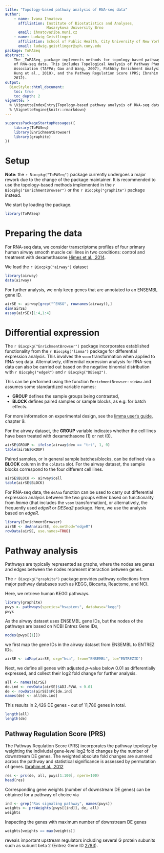 ```yaml
---
title: "Topology-based pathway analysis of RNA-seq data"
author:
    - name: Ivana Ihnatova
      affiliation: Institute of Biostatistics and Analyses, 
                   Masarykova University Brno
      email: ihnatova@iba.muni.cz
    - name: Ludwig Geistlinger
      affiliation: School of Public Health, City University of New York
      email: ludwig.geistlinger@sph.cuny.edu
package: ToPASeq
abstract: > 
    The _ToPASeq_ package implements methods for topology-based pathway analysis
    of RNA-seq data. This includes Topological Analysis of Pathway Phenotype 
    Association (TAPPA; Gao and Wang, 2007), PathWay Enrichment Analysis (PWEA; 
    Hung et al., 2010), and the Pathway Regulation Score (PRS; Ibrahim et al., 
    2012).
output:
  BiocStyle::html_document:
    toc: true
    toc_depth: 2
vignette: >
  % \VignetteIndexEntry{Topology-based pathway analysis of RNA-seq data}
  % \VignetteEngine{knitr::rmarkdown}
---
```


```r
suppressPackageStartupMessages({ 
    library(ToPASeq)
    library(EnrichmentBrowser)
    library(graphite)
})
```

# Setup

**Note:** the `r Biocpkg("ToPASeq")` package currently undergoes a major rework due to 
the change of the package maintainer. It is recommended to use the topology-based methods 
implemented in the `r Biocpkg("EnrichmentBrowser")` or the `r Biocpkg("graphite")`
package instead.

We start by loading the package.

```r
library(ToPASeq)
```

# Preparing the data

For RNA-seq data, we consider transcriptome profiles of four primary human
airway smooth muscle cell lines in two conditions: control and treatment with
dexamethasone
[Himes et al., 2014](https://doi.org/10.1371/journal.pone.0099625).

We load the `r Biocpkg("airway")` dataset 

```r
library(airway)
data(airway)
```

For further analysis, we only keep genes that are annotated to an ENSEMBL gene ID. 
```r
airSE <- airway[grep("^ENSG", rownames(airway)),]
dim(airSE)
assay(airSE)[1:4,1:4]
```

# Differential expression

The `r Biocpkg("EnrichmentBrowser")` package incorporates established 
functionality from the `r Biocpkg("limma")` package for differential expression 
analysis.
This involves the `voom` transformation when applied to RNA-seq data.
Alternatively, differential expression analysis for RNA-seq data can also be
carried out based on the negative binomial distribution with `r Biocpkg("edgeR")`
and `r Biocpkg("DESeq2")`.

This can be performed using the function `EnrichmentBrowser::deAna`
and assumes some standardized variable names:

- **GROUP** defines the sample groups being contrasted,
- **BLOCK** defines paired samples or sample blocks, as e.g. for batch effects.

For more information on experimental design, see the
[limma user's guide](https://www.bioconductor.org/packages/devel/bioc/vignettes/limma/inst/doc/usersguide.pdf),
chapter 9.

For the airway dataset, the **GROUP** variable indicates whether the cell 
lines have been treated with dexamethasone (1) or not (0).

```r
airSE$GROUP <- ifelse(airway$dex == "trt", 1, 0)
table(airSE$GROUP)
```

Paired samples, or in general sample batches/blocks, can be defined via a
**BLOCK** column in the `colData` slot.
For the airway dataset, the sample blocks correspond to the four different cell
lines.

```r
airSE$BLOCK <- airway$cell
table(airSE$BLOCK)
```

For RNA-seq data, the `deAna` function can be used to carry out differential 
expression analysis between the two groups either based on functionality from
*limma* (that includes the `voom` transformation), or
alternatively, the frequently used *edgeR* or *DESeq2*
package. Here, we use the analysis based on *edgeR*.

```r
library(EnrichmentBrowser)
airSE <- deAna(airSE, de.method="edgeR")
rowData(airSE, use.names=TRUE)
```


# Pathway analysis

Pathways are typically represented as graphs, where the nodes are genes and edges 
between the nodes represent interaction between genes. 

The `r Biocpkg("graphite")` package provides pathway collections from major 
pathway databases such as KEGG, Biocarta, Reactome, and NCI.

Here, we retrieve human KEGG pathways.  

```r
library(graphite)
pwys <- pathways(species="hsapiens", database="kegg")
pwys
```

As the airway dataset uses ENSEMBL gene IDs, but the nodes of the pathways are 
based on NCBI Entrez Gene IDs,

```r
nodes(pwys[[1]])
```

we first map the gene IDs in the airway dataset from ENSEMBL to ENTREZ IDs. 

```r
airSE <- idMap(airSE, org="hsa", from="ENSEMBL", to="ENTREZID")
```

Next, we define all genes with adjusted _p_-value below 0.01 as differentially 
expressed, and collect their log2 fold change for further analysis.

```r
all <- names(airSE)
de.ind <- rowData(airSE)$ADJ.PVAL < 0.01
de <- rowData(airSE)$FC[de.ind]
names(de) <- all[de.ind]
```

This results in 2,426 DE genes - out of 11,780 genes in total. 

```r
length(all)
length(de)
```

## Pathway Regulation Score (PRS)

The Pathway Regulation Score (PRS) incorporates the pathway topology by weighting
the indiviudal gene-level log2 fold changes by the number of downstream DE genes. 
The weighted absolute fold changes are summed across the pathway and statistical 
significance is assessed by permutation of genes. 
[Ibrahim et al., 2012](https://doi.org/10.1089/cmb.2011.0182)   
    

```r
res <- prs(de, all, pwys[1:100], nperm=100)
head(res)
```

Corresponding gene weights (number of downstream DE genes) can be obtained for a
pathway of choice via
```r
ind <- grep("Ras signaling pathway", names(pwys))
weights <- prsWeights(pwys[[ind]], de, all)
weights
```

Inspecting the genes with maximum number of downstream DE genes
```r
weights[weights == max(weights)]
```
reveals important upstream regulators including several G protein subunits 
such as subunit beta 2 (Entrez Gene ID 
[2783](https://www.ncbi.nlm.nih.gov/gene/?term=2783)).
